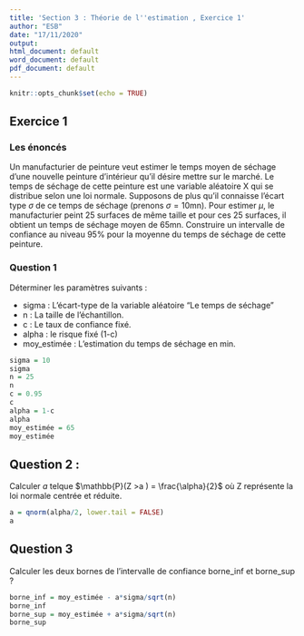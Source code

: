 ```yaml
---
title: 'Section 3 : Théorie de l''estimation , Exercice 1'
author: "ESB"
date: "17/11/2020"
output:
html_document: default
word_document: default
pdf_document: default
---
```

  
```r
knitr::opts_chunk$set(echo = TRUE)
```

## Exercice 1

### Les énoncés 
Un manufacturier de peinture veut estimer le temps moyen de séchage d'une nouvelle peinture 
d'intérieur qu'il désire mettre sur le marché. 
Le temps de séchage de cette peinture est une variable  aléatoire X qui se distribue selon une loi normale. Supposons de plus qu'il connaisse l'écart type $\sigma$ de ce  temps de séchage (prenons $\sigma=10$mn). Pour estimer $\mu$, le manufacturier peint $25$ surfaces de même  taille et pour ces $25$ surfaces, il obtient un temps de séchage moyen de $65$mn. 
Construire un intervalle  de confiance au niveau $95\%$ pour la moyenne du temps de séchage de cette peinture.

### Question 1
Déterminer les paramètres suivants : 

- sigma : L'écart-type de la variable aléatoire "Le temps de séchage"
- n : La taille de l'échantillon.
- c : Le taux de confiance fixé.
- alpha : le risque fixé (1-c)
- moy_estimée : L'estimation du temps de séchage en min. 
```r
sigma = 10
sigma
n = 25
n
c = 0.95
c
alpha = 1-c
alpha
moy_estimée = 65
moy_estimée
```

## Question 2 : 
Calculer $a$ telque $\mathbb{P}(Z >a ) = \frac{\alpha}{2}$ où Z représente la loi normale centrée et réduite. 

```r
a = qnorm(alpha/2, lower.tail = FALSE)
a
```

## Question 3
Calculer les deux bornes de l'intervalle de confiance borne_inf et borne_sup ?
```r
borne_inf = moy_estimée - a*sigma/sqrt(n)
borne_inf
borne_sup = moy_estimée + a*sigma/sqrt(n)
borne_sup
```

